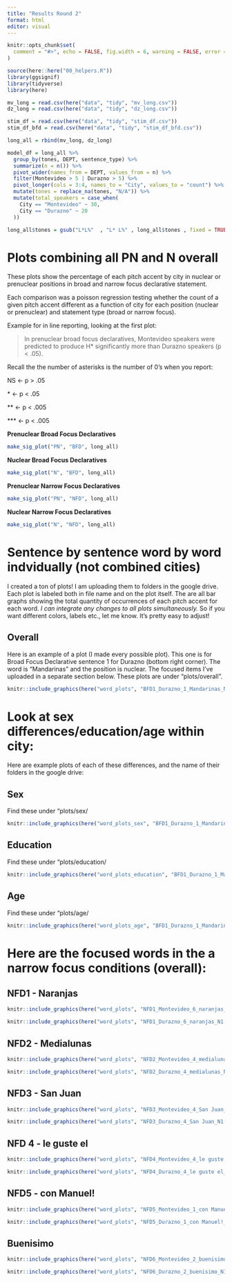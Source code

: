 ```yaml
---
title: "Results Round 2"
format: html
editor: visual
---
```


```r
knitr::opts_chunk$set(
  comment = "#>", echo = FALSE, fig.width = 6, warning = FALSE, error = FALSE, message = FALSE
)
```

```r
source(here::here("00_helpers.R"))
library(ggsignif)
library(tidyverse)
library(here)

mv_long = read.csv(here("data", "tidy", "mv_long.csv"))
dz_long = read.csv(here("data", "tidy", "dz_long.csv")) 

stim_df = read.csv(here("data", "tidy", "stim_df.csv"))
stim_df_bfd = read.csv(here("data", "tidy", "stim_df_bfd.csv"))

long_all = rbind(mv_long, dz_long)

model_df = long_all %>% 
  group_by(tones, DEPT, sentence_type) %>% 
  summarize(n = n()) %>% 
  pivot_wider(names_from = DEPT, values_from = n) %>% 
  filter(Montevideo > 5 | Durazno > 5) %>% 
  pivot_longer(cols = 3:4, names_to = "City", values_to = "count") %>% 
  mutate(tones = replace_na(tones, "N/A")) %>% 
  mutate(total_speakers = case_when(
    City == "Montevideo" ~ 30,
    City == "Durazno" ~ 20
  ))

long_all$tones = gsub("L*L%"  , "L* L%" , long_all$tones , fixed = TRUE)

```

# Plots combining all PN and N overall

These plots show the percentage of each pitch accent by city in nuclear or prenuclear positions in broad and narrow focus declarative statement. 

Each comparison was a poisson regression testing whether the count of a given pitch accent different as a function of city for each position (nuclear or prenuclear) and statement type (broad or 
narrow focus).

Example for in line reporting, looking at the first plot:

> In prenuclear broad focus declaratives, Montevideo speakers were predicted to produce H* significantly more than Durazno speakers (p < .05).

Recall the the number of asterisks is the number of 0's when you report:

NS <- p > .05

\* <- p < .05

** <- p < .005

*** <- p < .005


**Prenuclear Broad Focus Declaratives**

```r
make_sig_plot("PN", "BFD", long_all)
```

**Nuclear Broad Focus Declaratives**

```r
make_sig_plot("N", "BFD", long_all)
```

**Prenuclear Narrow Focus Declaratives**

```r
make_sig_plot("PN", "NFD", long_all)
```

**Nuclear Narrow Focus Declaratives**

```r
make_sig_plot("N", "NFD", long_all)
```


# Sentence by sentence word by word indvidually (not combined cities)

I created a ton of plots! I am uploading them to folders in the google drive. Each plot is labeled both in file name and on the plot itself. The are all bar graphs showing the total quantity of occurrences of each pitch accent for each word. *I can integrate any changes to all plots simultaneously.* So if you want different colors, labels etc., let me know. It's pretty easy to adjust!

## Overall 

Here is an example of a plot (I made every possible plot). This one is for Broad Focus Declarative sentence 1 for Durazno (bottom right corner). The word is "Mandarinas" and the position is nuclear. The focused items I've uploaded in a separate section below. These plots are under "plots/overall".


```r
knitr::include_graphics(here("word_plots", "BFD1_Durazno_1_Mandarinas_N.png"))
```

# Look at sex differences/education/age within city:

Here are example plots of each of these differences, and the name of their folders in the google drive:

## Sex 

Find these under "plots/sex/

```r
knitr::include_graphics(here("word_plots_sex", "BFD1_Durazno_1_Mandarinas_N_sex.png"))
```

## Education 

Find these under "plots/education/

```r
knitr::include_graphics(here("word_plots_education", "BFD1_Durazno_1_Mandarinas_N_edu.png"))
```


## Age 

Find these under "plots/age/

```r
knitr::include_graphics(here("word_plots_age", "BFD1_Durazno_1_Mandarinas_N_age.png"))
```


# Here are the focused words in the a narrow focus conditions (overall):

## NFD1 - Naranjas

```r
knitr::include_graphics(here("word_plots", "NFD1_Montevideo_6_naranjas_N1.png"))
```

```r
knitr::include_graphics(here("word_plots", "NFD1_Durazno_6_naranjas_N1.png"))
```

## NFD2 - Medialunas

```r
knitr::include_graphics(here("word_plots", "NFD2_Montevideo_4_medialunas_N1.png"))
```

```r
knitr::include_graphics(here("word_plots", "NFD2_Durazno_4_medialunas_N1.png"))
```

## NFD3 - San Juan

```r
knitr::include_graphics(here("word_plots", "NFD3_Montevideo_4_San Juan_N1.png"))
```

```r
knitr::include_graphics(here("word_plots", "NFD3_Durazno_4_San Juan_N1.png"))
```

## NFD 4 - le guste el

```r
knitr::include_graphics(here("word_plots", "NFD4_Montevideo_4_le guste el_PN4.png"))
```

```r
knitr::include_graphics(here("word_plots", "NFD4_Durazno_4_le guste el_PN4.png"))
```

## NFD5 - con Manuel!

```r
knitr::include_graphics(here("word_plots", "NFD5_Montevideo_1_con Manuel!_N1.png"))
```

```r
knitr::include_graphics(here("word_plots", "NFD5_Durazno_1_con Manuel!_N1.png"))
```

## Buenisimo

```r
knitr::include_graphics(here("word_plots", "NFD6_Montevideo_2_buenisimo_N1.png"))
```

```r
knitr::include_graphics(here("word_plots", "NFD6_Durazno_2_buenisimo_N1.png"))
```

